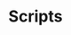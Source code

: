 ---
title: 'Scripts'
description: 'Everything there is to know about users and credits.'
icon: 'align-justify'
---
